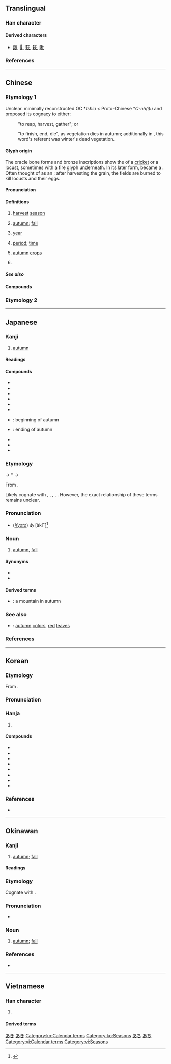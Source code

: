 {{also|秌|鞦}}
{{character info}}
==Translingual==
{{stroke order|strokes=9}}
{{stroke order|type=animate}}

===Han character===
{{Han char|rn=115|rad=禾|as=04|sn=9|four=29980|canj=HDF|ids=⿰禾火}}

====Derived characters====
* [[鍬]], [[𤋦]], [[萩]], [[篍]], [[啾]]

===References===
{{Han ref|kx=0850.060|dkj=24940|dj=1273.020|hdz=42595.050|uh=79CB}}

----

==Chinese==

===Etymology 1===
{{zh-forms|alt=秌,𤇫,𥝛,𥡄,𥡌,𥤚,𥤛,𪺋,𥤠,𪔁,𪚼,𪛁,龝}}
Unclear. {{zh-ref|Schuessler (2007)}} minimally reconstructed OC *''tshiu'' < Proto-Chinese *''C-nh(i)u'' and proposed its cognacy to either:
:{{och-l|收|tr=*(n)hiu}} "to reap, harvest, gather"; or
:{{och-l|[[卒#Etymology_2|卒]]|tr=*tsut}} "to finish, end, die", as vegetation dies in autumn; additionally in {{w|Zuozhuan}}, this word's referent was winter's dead vegetation.

====Glyph origin====
{{Han etym}}
The oracle bone forms and bronze inscriptions show the {{liushu|p|nocap=1}} of a [[cricket]] or a [[locust]], sometimes with a fire {{zh-l|*火}} glyph underneath. In its later form, became a {{Han compound|禾|𤒅|c1=s|c2=p|t1=rice|ls=psc|abb2=y}}. Often thought of as an {{Han compound|禾|t1=grain|火|t2=fire|ls=ic}}; after harvesting the grain, the fields are burned to kill locusts and their eggs.

====Pronunciation====
{{zh-pron
|m=qiū
|m-s=qiu1
|dg=чю1
|c=cau1
|c-t=tiu1
|g=qiu1
|h=pfs=chhiû;gd=qiu1
|j=qiou1
|mb=chiú
|md=chiŭ
|mn=chhiu
|mn-t=ciu1
|w=1qieu
|x=ciou1
|mc=y
|oc=y
|ma=y
|cat=n,pn
}}

====Definitions====
{{zh-hanzi}}

# [[harvest]] [[season]]
#: {{zh-x|麥秋|'''harvest season''' for wheat}}
# [[autumn]]; [[fall]]
#: {{zh-x|深秋|late '''autumn'''}}
# {{lb|zh|literary}} [[year]]
#: {{zh-x|千秋萬代|the ages to come}}
#: {{zh-x|一 日 不 見，如 隔 三 秋|a single day apart seems like three '''years'''}}
# [[period]]; [[time]]
#: {{zh-x|多事之秋|troubled '''period'''}}
# [[autumn]] [[crop]]s
# {{surname|zh}}
#: {{zh-x|^秋 ^瑾|{{w|Qiu Jin|'''Qiu''' Jin}} (Chinese revolutionary)}}

=====See also=====
{{table:seasons/zh}}

====Compounds====
{{zh-der|秋晡日|秋波|秋月|一寸秋波|一日三秋|一葉知秋|一雨成秋|三秋|中秋|中秋帖|中秋節|九秋|仲秋|入秋|冰壺秋月|初秋|初秋圖|利析秋毫|剪秋羅|勁秋|千秋|千秋佳城|千秋萬世|千秋萬代|千秋萬古|千秋萬歲|千秋節|各有千秋|吳越春秋|呂氏春秋|咬秋|商秋|壯室之秋|多事之秋|大業千秋|大秋|大秋作物|大秋元|如隔三秋|媚如秋月|孟秋|季秋|安仁鬢秋|富春秋|寒秋|小秋|左氏春秋|平分秋色|廩秋|弈秋|悲秋|悲秋傷春|打秋豐|打秋風|摸秋|新秋|明察秋毫|明鑑秋毫|春來秋去|春去秋來|春困秋乏|春生秋殺|春祈秋報|春秋|春秋三傳|春秋五霸|春秋兒|春秋大夢|春秋幾何|春秋日高|春秋榜|春秋筆削|春秋筆法|春秋繁露|春秋配|春秋鼎盛|春花秋月|春華秋實|春蘭秋菊|春蚓秋蛇|春露秋霜|晉陽秋|晏子春秋|晚秋|晚秋作物|晴雲秋月|暗送秋波|暮秋|有秋|望秋先零|望穿秋水|杜秋娘|杪秋|桂秋|楚漢春秋|橫秋|歷夏經秋|殘秋|深秋|溜溜秋秋|漢宮秋|漢宮秋月|琨玉秋霜|百歲千秋|皮困秋|皮裡春秋|皮裡陽秋|盈盈秋水|眼如秋水|萬代千秋|萬古千秋|萬壽千秋|萬歲千秋|萬載千秋|秋事|秋令|秋刀魚|秋分|秋分點|秋千|秋場|秋士|秋天|秋娘|秋季|秋官|秋審|秋後算帳|秋思|秋意|秋成|秋扇|秋扇見捐|秋播|秋收|秋收冬藏|秋方|秋日|秋旱|秋景|秋月寒江|秋月春風|秋期|秋榜|秋毫|秋毫不犯|秋毫之末|秋毫無犯|秋氣|秋水|秋水仙素|秋水伊人|秋汛|秋決|秋河|秋波送情|秋海棠|秋涼|秋牡丹|秋瑾|秋眉|秋石|秋社|秋禊|秋節|秋老虎|秋耕|秋聲|秋聲賦|秋胡|秋胡戲妻|秋胡變文|秋色|秋茶|秋草|秋草人情|秋荼|秋莊稼|秋蟬|秋蟲|秋試|秋闈|秋陽|秋雨|秋霖|秋霜|秋顏|秋風|秋風團扇|秋風落葉|秋風辭|秋風過耳|秋高氣爽|秋高氣肅|秋高馬肥|秋髮|秋麻|立秋|老氣橫秋|臨去秋波|芟秋|英烈千秋|菊秋|落葉知秋|葉落歸秋|葉落知秋|蘭秋|貽笑千秋|送秋波|過耳秋風|開秋|防秋|陽秋|麥秋|金秋|秋葵|秋凊:chhiu-chhìn;Min Nan}}

===Etymology 2===
{{zh-see|鞦}}

{{zh-cat|Beginning}}

----

==Japanese==

===Kanji===
{{ja-kanji|grade=2|rs=禾04}}

# [[autumn]]

====Readings====
{{ja-readings
|goon=しゅ<しゆ
|kanon=しゅう<しう
|kun=あき-, とき-
}}

====Compounds====
{{der-top|Compounds}}
* {{ja-r|秋収|しゅうしゅう}}
* {{ja-r|秋風|しゅうふう}}
* {{ja-r|秋分|しゅうぶん}}
* {{ja-r|一日 三秋|いちじつ さんしゅう}}
* {{ja-r|春秋|しゅんじゅう}}
* {{ja-r|春夏秋冬|しゅんかしゅうとう}}
* {{ja-r|初秋|しょしゅう}}: beginning of autumn
* {{ja-r|晩秋|ばんしゅう}}: ending of autumn
* {{ja-r|涼秋|りょうしゅう}}
* {{ja-r|秋風|あきかぜ}}
* {{ja-r|春夏秋冬|はるなつあきふゆ}}
{{der-bottom}}

===Etymology===
<div style="float:right;">
{{wp|lang=ja}}
{{wp|Autumn}}
</div>
{{ja-kanjitab|あき|yomi=k}}
{{IPAfont|⟨aki<sub>1</sub>⟩}} → *{{IPAchar|/akʲi/}} → {{IPAchar|/aki/}}

From {{inh|ja|ojp|sort=あき|-}}.

Likely cognate with {{m|ja|明き|tr=aki||[[bright]]}}, {{m|ja|赤|tr=aka||[[red]]}}, {{m|ja|飽きる|tr=akiru||to become [[full]] up|pos=possibly in reference to the harvest}}, {{m|ja|空く|tr=aku||to become [[empty]]}}, {{m|ja|開く|tr=aku||to [[open]] up}}. However, the exact relationship of these terms remains unclear.

===Pronunciation===
{{ja-pron|y=k|あき|acc=1|acc_ref=DJR|a=Ja-aki.ogg}}
* (''[[w:Kansai dialect|Kyoto]]'') あ{{overline|き}} [àkíꜜ]<ref>{{R:Keihankei}}</ref>

===Noun===
{{ja-noun|あき}}

# [[autumn]], [[fall]] {{gloss|season}}

====Synonyms====
* {{ja-r|秋季|しゅうき}}
* {{ja-r|秋期|しゅうき}}

====Derived terms====
{{der-top}}
* {{ja-r|秋山|あきやま}}: a mountain in autumn
{{der-bottom}}

===See also===
* {{ja-r|紅葉|こうよう}}: [[autumn]] [[color]]s, [[red]] [[leaf|leaves]]
{{table:seasons/ja}}

===References===
<references/>

[[Category:ja:Calendar terms|あき]]
[[Category:ja:Seasons|あき]]

----

==Korean==

===Etymology===
From {{der|ko|ltc|sort=추|-}} {{ltc-l|秋}}.
{{hanja-ety
|dk={{okm-l|츄ᇢ|chyùw|link=no}}
|m={{okm-l|츄|chyù}}
|mh={{okm-l|[[ᄀᆞᅀᆞᆶ|ᄀᆞᅀᆞᆯ]]|kòzòl}}
|ml=天文#상01B
}}

===Pronunciation===
{{ko-hanja-pron|추}}

===Hanja===
{{ko-hanja-search}}
{{ko-hanja|가을|추}}

# {{hanja form of|추|[[autumn]]; [[fall]]|affix}}

====Compounds====
{{der-top3|Compounds}}
* {{ko-l|입추|立秋}}
* {{ko-l|추분|秋分}}
* {{ko-l|추석|秋夕}}
* {{ko-l|추수|秋收}}
* {{ko-l|^추수 감사절|秋收感謝節}}
* {{ko-l|추파|秋波}}
* {{ko-l|추파|秋播}}
* {{ko-l|춘추|春秋}}
{{der-bottom}}

===References===
* {{R:hanjadoc|8508}}

[[Category:ko:Calendar terms]]
[[Category:ko:Seasons]]

----

==Okinawan==
===Kanji===
{{ryu-kanji|rs=禾04}}

# [[autumn]]; [[fall]]

====Readings====
{{ryu-readings
|kun=あち-
}}

===Etymology===
{{ryu-kanjitab|あち|yomi=k}}

Cognate with {{cog|ja|秋|tr=aki||autumn}}.

===Pronunciation===
* {{IPA|ryu|[ʔat͡ɕi]|sort=あち}}

===Noun===
{{ryu-noun|あち}}

# [[autumn]]; [[fall]]

===References===
* {{R:JLect|あち【秋】|822|achi}}

[[Category:ryu:Calendar terms|あち]]
[[Category:ryu:Seasons|あち]]

----

==Vietnamese==

===Han character===
{{vi-readings|reading=[[thu]]|rs=禾04}}

# {{han tu form of|thu|[[fall]], [[autumn]]}}

====Derived terms====
{{der3|vi
|{{vi-l|中秋|Trung thu|}}
|{{vi-l|𠦳秋|ngàn thu|}}
|{{vi-l|千秋|thiên thu|}}
|{{vi-l|春秋|Xuân Thu|}}
|{{vi-l|秋分|thu phân|}}
|{{vi-l|秋水|thu thuỷ|}}
|{{vi-l|秋波|thu ba|}}
|{{vi-l|秋風|thu phong|}}
|{{vi-l|立秋|lập thu|}}
}}

[[Category:vi:Calendar terms]]
[[Category:vi:Seasons]]